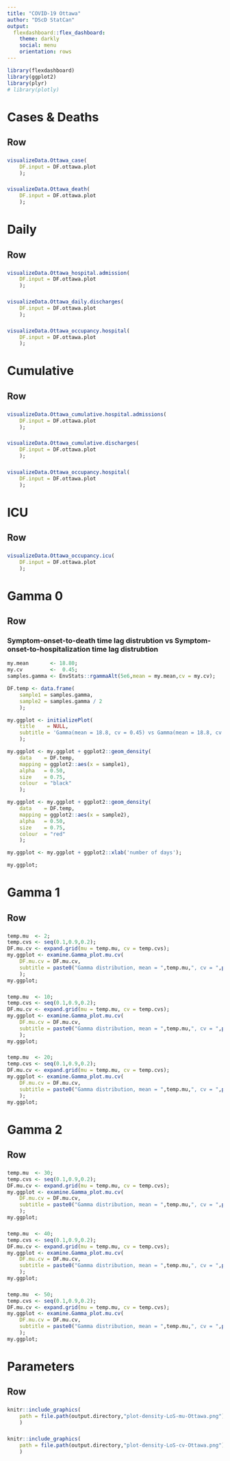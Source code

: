 ```yaml
---
title: "COVID-19 Ottawa"
author: "DScD StatCan"
output:
  flexdashboard::flex_dashboard:
    theme: darkly
    social: menu
    orientation: rows
---
```


```r
library(flexdashboard)
library(ggplot2)
library(plyr)
# library(plotly)
```

Cases & Deaths
=======================================================================

Row
-----------------------------------------------------------------------

###

```r
visualizeData.Ottawa_case(
    DF.input = DF.ottawa.plot
    );
```

###

```r
visualizeData.Ottawa_death(
    DF.input = DF.ottawa.plot
    );
```

Daily
=======================================================================

Row
-----------------------------------------------------------------------

###

```r
visualizeData.Ottawa_hospital.admission(
    DF.input = DF.ottawa.plot
    );
```

###

```r
visualizeData.Ottawa_daily.discharges(
    DF.input = DF.ottawa.plot
    );
```

###

```r
visualizeData.Ottawa_occupancy.hospital(
    DF.input = DF.ottawa.plot
    );
```

Cumulative
=======================================================================

Row
-----------------------------------------------------------------------

###

```r
visualizeData.Ottawa_cumulative.hospital.admissions(
    DF.input = DF.ottawa.plot
    );
```

###

```r
visualizeData.Ottawa_cumulative.discharges(
    DF.input = DF.ottawa.plot
    );
```

###

```r
visualizeData.Ottawa_occupancy.hospital(
    DF.input = DF.ottawa.plot
    );
```

ICU
=======================================================================

Row
-----------------------------------------------------------------------

###

```r
visualizeData.Ottawa_occupancy.icu(
    DF.input = DF.ottawa.plot
    );
```

Gamma 0
=======================================================================

Row
-----------------------------------------------------------------------

### Symptom-onset-to-death time lag distrubtion vs Symptom-onset-to-hospitalization time lag distrubtion

```r
my.mean       <- 18.80;
my.cv         <-  0.45;
samples.gamma <- EnvStats::rgammaAlt(5e6,mean = my.mean,cv = my.cv);

DF.temp <- data.frame(
    sample1 = samples.gamma,
    sample2 = samples.gamma / 2
    );

my.ggplot <- initializePlot(
    title    = NULL,
    subtitle = 'Gamma(mean = 18.8, cv = 0.45) vs Gamma(mean = 18.8, cv = 0.45) / 2'
    );

my.ggplot <- my.ggplot + ggplot2::geom_density(
    data    = DF.temp,
    mapping = ggplot2::aes(x = sample1),
    alpha   = 0.50,
    size    = 0.75,
    colour  = "black"
    );

my.ggplot <- my.ggplot + ggplot2::geom_density(
    data    = DF.temp,
    mapping = ggplot2::aes(x = sample2),
    alpha   = 0.50,
    size    = 0.75,
    colour  = "red"
    );

my.ggplot <- my.ggplot + ggplot2::xlab('number of days');

my.ggplot;
```

Gamma 1
=======================================================================

Row
-----------------------------------------------------------------------

###

```r
temp.mu  <- 2;
temp.cvs <- seq(0.1,0.9,0.2);
DF.mu.cv <- expand.grid(mu = temp.mu, cv = temp.cvs);
my.ggplot <- examine.Gamma_plot.mu.cv(
    DF.mu.cv = DF.mu.cv,
    subtitle = paste0("Gamma distribution, mean = ",temp.mu,", cv = ",paste(temp.cvs,collapse=", "))
    );
my.ggplot;
```

###

```r
temp.mu  <- 10;
temp.cvs <- seq(0.1,0.9,0.2);
DF.mu.cv <- expand.grid(mu = temp.mu, cv = temp.cvs);
my.ggplot <- examine.Gamma_plot.mu.cv(
    DF.mu.cv = DF.mu.cv,
    subtitle = paste0("Gamma distribution, mean = ",temp.mu,", cv = ",paste(temp.cvs,collapse=", "))
    );
my.ggplot;
```

###

```r
temp.mu  <- 20;
temp.cvs <- seq(0.1,0.9,0.2);
DF.mu.cv <- expand.grid(mu = temp.mu, cv = temp.cvs);
my.ggplot <- examine.Gamma_plot.mu.cv(
    DF.mu.cv = DF.mu.cv,
    subtitle = paste0("Gamma distribution, mean = ",temp.mu,", cv = ",paste(temp.cvs,collapse=", "))
    );
my.ggplot;
```

Gamma 2
=======================================================================

Row
-----------------------------------------------------------------------

###

```r
temp.mu  <- 30;
temp.cvs <- seq(0.1,0.9,0.2);
DF.mu.cv <- expand.grid(mu = temp.mu, cv = temp.cvs);
my.ggplot <- examine.Gamma_plot.mu.cv(
    DF.mu.cv = DF.mu.cv,
    subtitle = paste0("Gamma distribution, mean = ",temp.mu,", cv = ",paste(temp.cvs,collapse=", "))
    );
my.ggplot;
```

###

```r
temp.mu  <- 40;
temp.cvs <- seq(0.1,0.9,0.2);
DF.mu.cv <- expand.grid(mu = temp.mu, cv = temp.cvs);
my.ggplot <- examine.Gamma_plot.mu.cv(
    DF.mu.cv = DF.mu.cv,
    subtitle = paste0("Gamma distribution, mean = ",temp.mu,", cv = ",paste(temp.cvs,collapse=", "))
    );
my.ggplot;
```

###

```r
temp.mu  <- 50;
temp.cvs <- seq(0.1,0.9,0.2);
DF.mu.cv <- expand.grid(mu = temp.mu, cv = temp.cvs);
my.ggplot <- examine.Gamma_plot.mu.cv(
    DF.mu.cv = DF.mu.cv,
    subtitle = paste0("Gamma distribution, mean = ",temp.mu,", cv = ",paste(temp.cvs,collapse=", "))
    );
my.ggplot;
```

Parameters
=======================================================================

Row
-----------------------------------------------------------------------

###

```r
knitr::include_graphics(
    path = file.path(output.directory,"plot-density-LoS-mu-Ottawa.png")
    )
```

###

```r
knitr::include_graphics(
    path = file.path(output.directory,"plot-density-LoS-cv-Ottawa.png")
    )
```
